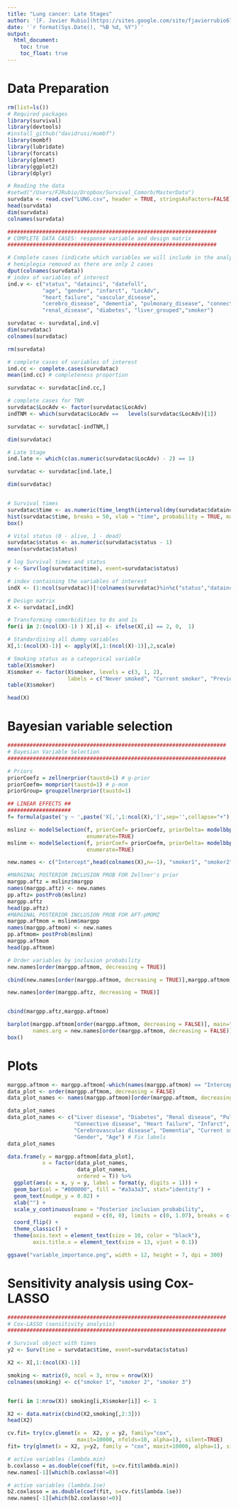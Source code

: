 ```yaml
---
title: "Lung cancer: Late Stages"
author: '[F. Javier Rubio](https://sites.google.com/site/fjavierrubio67/), Danilo Alvares, Daniel Redondo-Sanchez and Miguel Angel Luque-Fernandez'
date: '`r format(Sys.Date(), "%B %d, %Y")`'
output:
  html_document:
    toc: true
    toc_float: true
---
```


# Data Preparation


```r
rm(list=ls())
# Required packages
library(survival)
library(devtools)
#install_github("davidrusi/mombf")
library(mombf)
library(lubridate)
library(forcats)
library(glmnet)
library(ggplot2)
library(dplyr)

# Reading the data
#setwd("/Users/FJRubio/Dropbox/Survival_Comorb/MasterData")
survdata <- read.csv("LUNG.csv", header = TRUE, stringsAsFactors=FALSE)
head(survdata)
dim(survdata)
colnames(survdata)

##################################################################
# COMPLETE DATA CASES: response variable and design matrix
##################################################################

# Complete cases (indicate which variables we will include in the analysis only)
# hemiplegia removed as there are only 2 cases
dput(colnames(survdata))
# index of variables of interest
ind.v <- c("status", "datainci", "datefoll", 
           "age", "gender", "infarct", "LocAdv", 
           "heart_failure", "vascular_disease", 
           "cerebro_disease", "dementia", "pulmonary_disease", "connective_disease", 
           "renal_disease", "diabetes", "liver_grouped","smoker")

survdatac <- survdata[,ind.v]
dim(survdatac)
colnames(survdatac)

rm(survdata)

# complete cases of variables of interest
ind.cc <- complete.cases(survdatac) 
mean(ind.cc) # completeness proportion

survdatac <- survdatac[ind.cc,]

# complete cases for TNM
survdatac$LocAdv <- factor(survdatac$LocAdv)
indTNM <- which(survdatac$LocAdv ==   levels(survdatac$LocAdv)[1]) 

survdatac <- survdatac[-indTNM,]

dim(survdatac)

# Late Stage
ind.late <- which(c(as.numeric(survdatac$LocAdv) - 2) == 1)

survdatac <- survdatac[ind.late,]

dim(survdatac)


# Survival times
survdatac$time <- as.numeric(time_length(interval(dmy(survdatac$datainci), dmy(survdatac$datefoll)), "year"))
hist(survdatac$time, breaks = 50, xlab = "time", probability = TRUE, main = "")
box()

# Vital status (0 - alive, 1 - dead)
survdatac$status <- as.numeric(survdatac$status - 1)
mean(survdatac$status)

# log Survival times and status
y <- Surv(log(survdatac$time), event=survdatac$status)

# index containing the variables of interest
indX <- (1:ncol(survdatac))[!colnames(survdatac)%in%c("status","datainci","datefoll","time","LocAdv")] 

# Design matrix
X <- survdatac[,indX] 

# Transforming comorbidities to 0s and 1s
for(i in 2:(ncol(X)-1) ) X[,i] <- ifelse(X[,i] == 2, 0,  1) 

# Standardising all dummy variables
X[,1:(ncol(X)-1)] <- apply(X[,1:(ncol(X)-1)],2,scale) 

# Smoking status as a categorical variable
table(X$smoker)
X$smoker <- factor(X$smoker, levels = c(3, 1, 2),
                   labels = c("Never smoked", "Current smoker", "Previous smoker"), ordered = T)
table(X$smoker)

head(X)
```

# Bayesian variable selection

```r
#####################################################################
# Bayesian Variable Selection
#####################################################################

# Priors
priorCoefz = zellnerprior(taustd=1) # g-prior
priorCoefm= momprior(taustd=1) # p-mom
priorGroup= groupzellnerprior(taustd=1)

## LINEAR EFFECTS ##
####################
f= formula(paste('y ~ ',paste('X[,',1:ncol(X),']',sep='',collapse="+"),sep=''))

mslinz <- modelSelection(f, priorCoef= priorCoefz, priorDelta= modelbbprior(1,1), priorGroup=priorGroup, 
                         enumerate=TRUE)
mslinm <- modelSelection(f, priorCoef= priorCoefm, priorDelta= modelbbprior(1,1), priorGroup=priorGroup, 
                         enumerate=TRUE)

new.names <- c("Intercept",head(colnames(X),n=-1), "smoker1", "smoker2")

#MARGINAL POSTERIOR INCLUSION PROB FOR Zellner's prior
margpp.aftz = mslinz$margpp
names(margpp.aftz) <- new.names
pp.aftz= postProb(mslinz)
margpp.aftz
head(pp.aftz)
#MARGINAL POSTERIOR INCLUSION PROB FOR AFT-pMOMZ 
margpp.aftmom = mslinm$margpp
names(margpp.aftmom) <- new.names
pp.aftmom= postProb(mslinm)
margpp.aftmom
head(pp.aftmom)

# Order variables by inclusion probability
new.names[order(margpp.aftmom, decreasing = TRUE)]

cbind(new.names[order(margpp.aftmom, decreasing = TRUE)],margpp.aftmom[order(margpp.aftmom, decreasing = TRUE)])

new.names[order(margpp.aftz, decreasing = TRUE)]


cbind(margpp.aftz,margpp.aftmom)

barplot(margpp.aftmom[order(margpp.aftmom, decreasing = FALSE)], main="Inclusion Probability", horiz=TRUE,
        names.arg = new.names[order(margpp.aftmom, decreasing = FALSE)],las=1, cex.names = 0.5)
box()
```

# Plots 

```r
margpp.aftmom <- margpp.aftmom[-which(names(margpp.aftmom) == "Intercept")]
data_plot <- order(margpp.aftmom, decreasing = FALSE)
data_plot_names <- names(margpp.aftmom)[order(margpp.aftmom, decreasing = FALSE)]

data_plot_names
data_plot_names <- c("Liver disease", "Diabetes", "Renal disease", "Pulmonary disease", 
                     "Connective disease", "Heart failure", "Infarct", "Vascular disease",
                     "Cerebrovascular disease", "Dementia", "Current smoker", "Previous smoker",  
                     "Gender", "Age") # Fix labels
data_plot_names

data.frame(y = margpp.aftmom[data_plot],
           x = factor(data_plot_names,
                      data_plot_names,
                      ordered = T)) %>% 
  ggplot(aes(x = x, y = y, label = format(y, digits = 1))) + 
  geom_bar(col = "#000000", fill = "#a3a3a3", stat="identity") +
  geom_text(nudge_y = 0.02) + 
  xlab("") +
  scale_y_continuous(name = "Posterior inclusion probability",
                     expand = c(0, 0), limits = c(0, 1.07), breaks = c(0:10)/10) + 
  coord_flip() +
  theme_classic() + 
  theme(axis.text = element_text(size = 10, color = "black"),
        axis.title.x = element_text(size = 13, vjust = 0.1))

ggsave("variable_importance.png", width = 12, height = 7, dpi = 300)
```

# Sensitivity analysis using Cox-LASSO

```r

#####################################################################
# Cox-LASSO (sensitivity analysis)
#####################################################################

# Survival object with times
y2 <- Surv(time = survdatac$time, event=survdatac$status)

X2 <- X[,1:(ncol(X)-1)]

smoking <- matrix(0, ncol = 3, nrow = nrow(X))
colnames(smoking) <- c("smoker 1", "smoker 2", "smoker 3")


for(i in 1:nrow(X)) smoking[i,X$smoker[i]] <- 1

X2 <- data.matrix(cbind(X2,smoking[,2:3]))
head(X2)

cv.fit= try(cv.glmnet(x =  X2, y = y2, family="cox", 
                      maxit=10000, nfolds=10, alpha=1), silent=TRUE)
fit= try(glmnet(x = X2, y=y2, family = "cox", maxit=10000, alpha=1), silent=TRUE)

# active variables (lambda.min)
b.coxlasso = as.double(coef(fit, s=cv.fit$lambda.min))
new.names[-1][which(b.coxlasso!=0)]

# active variables (lambda.1se)
b2.coxlasso = as.double(coef(fit, s=cv.fit$lambda.1se))
new.names[-1][which(b2.coxlasso!=0)]
```
